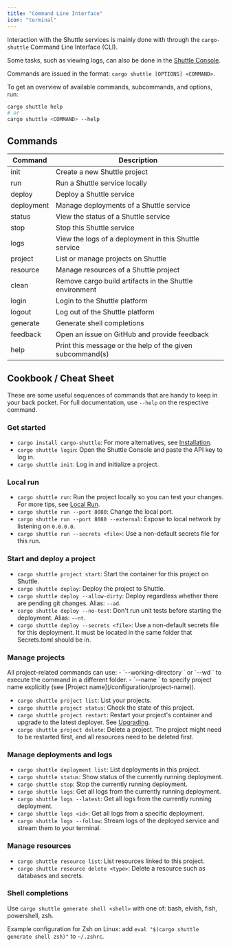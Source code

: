 ```yaml
---
title: "Command Line Interface"
icon: "terminal"
---
```


Interaction with the Shuttle services is mainly done with through the `cargo-shuttle` Command Line Interface (CLI).

Some tasks, such as viewing logs, can also be done in the [Shuttle Console](https://console.shuttle.rs/).

Commands are issued in the format: `cargo shuttle [OPTIONS] <COMMAND>`.

To get an overview of available commands, subcommands, and options, run:

```bash
cargo shuttle help
# or
cargo shuttle <COMMAND> --help
```

## Commands

| Command    | Description |
| ---------- | ----------- |
| init       | Create a new Shuttle project |
| run        | Run a Shuttle service locally |
| deploy     | Deploy a Shuttle service |
| deployment | Manage deployments of a Shuttle service |
| status     | View the status of a Shuttle service |
| stop       | Stop this Shuttle service |
| logs       | View the logs of a deployment in this Shuttle service |
| project    | List or manage projects on Shuttle |
| resource   | Manage resources of a Shuttle project |
| clean      | Remove cargo build artifacts in the Shuttle environment |
| login      | Login to the Shuttle platform |
| logout     | Log out of the Shuttle platform |
| generate   | Generate shell completions |
| feedback   | Open an issue on GitHub and provide feedback |
| help       | Print this message or the help of the given subcommand(s) |

## Cookbook / Cheat Sheet

These are some useful sequences of commands that are handy to keep in your back pocket.
For full documentation, use `--help` on the respective command.

### Get started

- `cargo install cargo-shuttle`: For more alternatives, see [Installation](./installation).
- `cargo shuttle login`: Open the Shuttle Console and paste the API key to log in.
- `cargo shuttle init`: Log in and initialize a project.

### Local run

- `cargo shuttle run`: Run the project locally so you can test your changes. For more tips, see [Local Run](./local-run).
- `cargo shuttle run --port 8080`: Change the local port.
- `cargo shuttle run --port 8080 --external`: Expose to local network by listening on `0.0.0.0`.
- `cargo shuttle run --secrets <file>`: Use a non-default secrets file for this run.

### Start and deploy a project

- `cargo shuttle project start`: Start the container for this project on Shuttle.
- `cargo shuttle deploy`: Deploy the project to Shuttle.
- `cargo shuttle deploy --allow-dirty`: Deploy regardless whether there are pending git changes. Alias: `--ad`.
- `cargo shuttle deploy --no-test`: Don't run unit tests before starting the deployment. Alias: `--nt`.
- `cargo shuttle deploy --secrets <file>`: Use a non-default secrets file for this deployment. It must be located in the same folder that Secrets.toml should be in.

### Manage projects

<Tip>
All project-related commands can use:
- `--working-directory <path>` or `--wd <path>` to execute the command in a different folder.
- `--name <name>` to specify project name explicitly (see [Project name](/configuration/project-name)).
</Tip>

- `cargo shuttle project list`: List your projects.
- `cargo shuttle project status`: Check the state of this project.
- `cargo shuttle project restart`: Restart your project's container and upgrade to the latest deployer. See [Upgrading](/configuration/shuttle-versions#upgrading-shuttle-version).
- `cargo shuttle project delete`: Delete a project. The project might need to be restarted first, and all resources need to be deleted first.

### Manage deployments and logs

- `cargo shuttle deployment list`: List deployments in this project.
- `cargo shuttle status`: Show status of the currently running deployment.
- `cargo shuttle stop`: Stop the currently running deployment.
- `cargo shuttle logs`: Get all logs from the currently running deployment.
- `cargo shuttle logs --latest`: Get all logs from the currently running deployment.
- `cargo shuttle logs <id>`: Get all logs from a specific deployment.
- `cargo shuttle logs --follow`: Stream logs of the deployed service and stream them to your terminal.

### Manage resources

- `cargo shuttle resource list`: List resources linked to this project.
- `cargo shuttle resource delete <type>`: Delete a resource such as databases and secrets.

### Shell completions

Use `cargo shuttle generate shell <shell>` with one of: bash, elvish, fish, powershell, zsh.

Example configuration for Zsh on Linux: add `eval "$(cargo shuttle generate shell zsh)"` to `~/.zshrc`.
